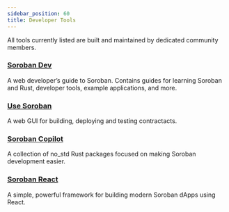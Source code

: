 ```yaml
---
sidebar_position: 60
title: Developer Tools
---
```


All tools currently listed are built and maintained by dedicated community members. 

### [Soroban Dev](https://sorobandev.com/)

A web developer’s guide to Soroban. Contains guides for learning Soroban and Rust, developer tools, example applications, and more.

### [Use Soroban](https://usesoroban.app/)

A web GUI for building, deploying and testing contractacts.

### [Soroban Copilot](https://github.com/mootz12/soroban-copilot)

A collection of no_std Rust packages focused on making Soroban development easier. 

### [Soroban React](https://github.com/esteblock/soroban-react)

A simple, powerful framework for building modern Soroban dApps using React.
